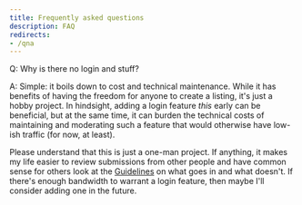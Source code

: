 ```yaml
---
title: Frequently asked questions
description: FAQ
redirects:
- /qna
---
```


Q: Why is there no login and stuff?

A: Simple: it boils down to cost and technical maintenance. While it has benefits of having the freedom for anyone to create a listing, it's just a hobby project. In hindsight, adding a login feature *this* early can be beneficial, but at the same time, it can burden the technical costs of maintaining and moderating such a feature that would otherwise have low-ish traffic (for now, at least).

Please understand that this is just a one-man project. If anything, it makes my life easier to review submissions from other people and have common sense for others look at the [Guidelines](/guidelines) on what goes in and what doesn't. If there's enough bandwidth to warrant a login feature, then maybe I'll consider adding one in the future.